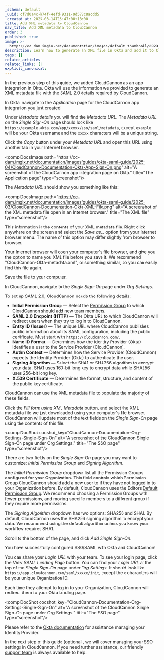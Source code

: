 ```yaml
---
_schema: default
_uuid: cf7d0a4c-b74f-4efd-9311-9d578c8acdd5
_created_at: 2025-03-14T15:47:00+13:00
title: Add XML metadata to CloudCannon
nav_title: Add XML metadata to CloudCannon
order: 3
published: true
image: >-
  https://cc-dam.imgix.net/documentation/images/default-thumbnail/2023-Q4/CloudCannon-Documentation-Thumbnail.png
description: Learn how to generate an XML file in Okta and add it to CloudCannon.
tags: []
related_articles:
related_links: []
explicit_canonical:
---
```

In the previous step of this guide, we added CloudCannon as an app integration in Okta. Okta will use the information we provided to generate an XML metadata file with the SAML 2.0 details required by CloudCannon.

In Okta, navigate to the *Application* page for the CloudCannon app integration you just created.

Under *Metadata details* you will find the *Metadata URL*. The *Metadata URL* on the *Single Sign-On* page should look like `https://example.okta.com/app/xxxxx/sso/saml/metadata`, except `example` will be your Okta username and the `xxxxx` characters will be a unique string.

Click the *Copy* button under your *Metadata URL* and open this URL using another tab in your Internet browser.

<comp.DocsImage path="https://cc-dam.imgix.net/documentation/images/guides/okta-saml-guide/2025-04/CloudCannon-Documentation-Okta-App-Sign-On.png" alt="A screenshot of the CloudCannon app integration page on Okta." title="The Application page" type="screenshot"/>

The *Metadata URL* should show you something like this:

<comp.DocsImage path="https://cc-dam.imgix.net/documentation/images/guides/okta-saml-guide/2025-03/CloudCannon-Documentation-Okta-XML-File.png" alt="A screenshot of the XML metadata file open in an Internet browser." title="The XML file" type="screenshot"/>

This information is the contents of your XML metadata file. Right click anywhere on the screen and select the *Save as...* option from your Internet browser menu. The name of this option may differ slightly from browser to browser.

Your Internet browser will open your computer's file browser, and give you the option to name you XML file before you save it. We recommend "CloudCannon-Okta-metadata.xml", or something similar, so you can easily find this file again.

Save the file to your computer.

In CloudCannon, navigate to the *Single Sign-On* page under *Org Settings*.

To set up SAML 2.0, CloudCannon needs the following details:

* **Initial Permission Group** — Select the [Permission Group](/documentation/articles/what-are-permission-groups/) to which CloudCannon should add new team members.
* **SAML 2.0 Endpoint (HTTP)** — The Okta URL to which CloudCannon will redirect users when they try to log in to CloudCannon.
* **Entity ID (Issuer)** — The unique URL where CloudCannon publishes public information about its SAML configuration, including the public certificate. Must start with `https://cloudcannon.com/`.
* **Name ID Format** — Determines how the Identity Provider (Okta) identifies a user to the Service Provider (CloudCannon).
* **Authn Context** — Determines how the Service Provider (CloudCannon) expects the Identity Provider (Okta) to authenticate the user.
* **Signing Algorithm** — Select the SHA1 or SHA256 algorithm to encrypt your data. SHA1 uses 160-bit long key to encrypt data while SHA256 uses 256-bit long key.
* **X.509 Certificate** — Determines the format, structure, and content of the public key certificate.

CloudCannon can use the XML metadata file to populate the majority of these fields.

Click the *Fill form using XML Metadata* button, and select the XML metadata file we just downloaded using your computer's file browser. CloudCannon will update most of the text fields on the *Single Sign-On* page using the contents of this file.

<comp.DocShot docshot_key="CloudCannon-Documentation-Org-Settings-Single-Sign-On" alt="A screenshot of the CloudCannon Single Sign-On page under Org Settings." title="The SSO page" type="screenshot"/>

There are two fields on the *Single Sign-On* page you may want to customize: *Initial Permission Group* and *Signing Algorithm*.

The *Initial Permission Group* dropdown list all the Permission Groups configured for your Organization. This field controls which Permission Group CloudCannon should add a new user to if they have not logged in to your Organization before. By default, CloudCannon uses the Editors [Default Permission Group](/documentation/articles/what-are-default-permission-groups/). We recommend choosing a Permission Groups with fewer permissions, and moving specific members to a different group if they require more permissions.

The *Signing Algorithm* dropdown has two options: SHA256 and SHA1. By default, CloudCannon uses the SHA256 signing algorithm to encrypt your data. We recommend using the default algorithm unless you know your workflow requires SHA1.

Scroll to the bottom of the page, and click *Add Single Sign-On*.

You have successfully configured SSO/SAML with Okta and CloudCannon!

You can share your *Login URL* with your team. To see your login page, click the *View SAML Landing Page* button. You can find your *Login URL* at the top of the *Single Sign-On* page under *Org Settings*. It should look like `https://app.cloudcannon.com/saml/xxxxx/init`, except the `x` characters will be your unique Organization ID.

Each time they attempt to log in to your Organization, CloudCannon will redirect them to your Okta landing page.

<comp.DocShot docshot_key="CloudCannon-Documentation-Org-Settings-Single-Sign-On" alt="A screenshot of the CloudCannon Single Sign-On page under Org Settings." title="The SSO page" type="screenshot"/>

Please refer to the [Okta documentation](https://help.okta.com/en-us/content/index.htm) for assistance managing your Identity Provider.

In the next step of this guide (optional), we will cover managing your SSO settings in CloudCannon. If you need further assistance, our friendly [support team](/support/) is always available to help.